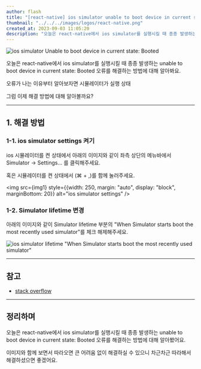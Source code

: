 ```yaml
---
author: flash
title: "[react-native] ios simulator unable to boot device in current state: Booted 오류 해결"
thumbnail: "../../../images/logos/react-native.png"
created_at: 2023-09-03 11:05:20
description: "오늘은 react-native에서 ios simulator를 실행시킬 때 종종 발생하는 unable to boot device in current state: Booted 오류를 해결하는 방법에 대해 알아봐요."
---
```



![ios simulator Unable to boot device in current state: Booted](../../../images/2023/09/boot-0.webp)

오늘은 react-native에서 ios simulator를 실행시킬 때 종종 발생하는 unable to boot device in current state: Booted 오류를 해결하는 방법에 대해 알아봐요.

오류가 나는 이유부터 알아보자면 시뮬레이터가 실행 상태

그럼 이제 해결 방법에 대해 알아볼까요?

---

## 1. 해결 방법 

### 1-1. ios simulator settings 켜기

ios 시뮬레이터를 켠 상태에서 아래의 이미지와 같이 좌측 상단의 메뉴바에서 Simulator -> Settings... 를 클릭해주세요.

혹은 시뮬레이터를 켠 상태에서 (⌘ + ,)를 함께 눌러주세요.

<img src={img1} style={{width: 250, margin: "auto", display: "block", marginBottom: 20}} alt="ios simulator settings" />

### 1-2. Simulator lifetime 변경

아래의 이미지와 같이 Simulator lifetime 부분의 \"When Simulator starts boot the most recently used simulator\"를 체크 해제해주세요.

![ios simulator lifetime \"When Simulator starts boot the most recently used simulator\"](../../../images/2023/09/boot-2.webp)

---

## 참고

- [stack overflow](https://stackoverflow.com/questions/24135067/unable-to-boot-device-in-current-state-booted/71249396#71249396)

---

## 정리하며

오늘은 react-native에서 ios simulator를 실행시킬 때 종종 발생하는 unable to boot device in current state: Booted 오류를 해결하는 방법에 대해 알아봤어요.

이미지와 함께 보면서 따라오면 큰 어려움 없이 해결하실 수 있으니 차근차근 따라해서 해결하셨으면 좋겠어요.